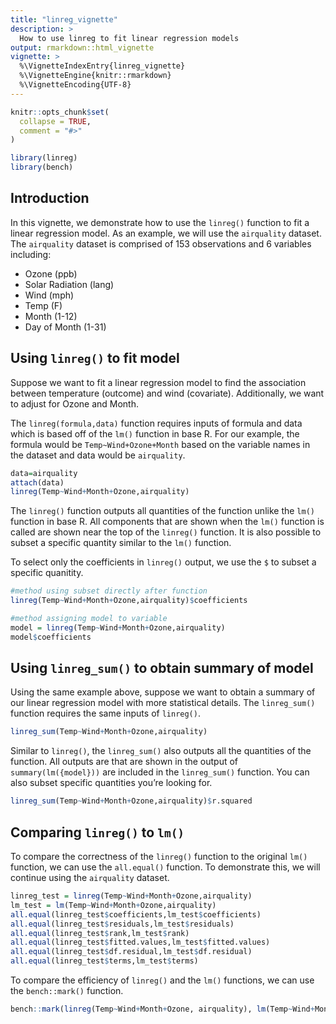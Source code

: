 ```yaml
---
title: "linreg_vignette"
description: >
  How to use linreg to fit linear regression models
output: rmarkdown::html_vignette
vignette: >
  %\VignetteIndexEntry{linreg_vignette}
  %\VignetteEngine{knitr::rmarkdown}
  %\VignetteEncoding{UTF-8}
---
```


```r
knitr::opts_chunk$set(
  collapse = TRUE,
  comment = "#>"
)
```

```r
library(linreg)
library(bench)
```

## Introduction

In this vignette, we demonstrate how to use the `linreg()` function to fit a linear regression model. As an example, we will use the `airquality` dataset. The `airquality` dataset is comprised of 153 observations and 6 variables including:

-   Ozone (ppb)
-   Solar Radiation (lang)
-   Wind (mph)
-   Temp (F)
-   Month (1-12)
-   Day of Month (1-31)

## Using `linreg()` to fit model

Suppose we want to fit a linear regression model to find the association between temperature (outcome) and wind (covariate). Additionally, we want to adjust for Ozone and Month.

The `linreg(formula,data)` function requires inputs of formula and data which is based off of the `lm()` function in base R. For our example, the formula would be `Temp~Wind+Ozone+Month` based on the variable names in the dataset and data would be `airquality`.

```r
data=airquality
attach(data)
linreg(Temp~Wind+Month+Ozone,airquality)
```

The `linreg()` function outputs all quantities of the function unlike the `lm()` function in base R. All components that are shown when the `lm()` function is called are shown near the top of the `linreg()` function. It is also possible to subset a specific quantity similar to the `lm()` function.

To select only the coefficients in `linreg()` output, we use the `$` to subset a specific quanitity.

```r
#method using subset directly after function
linreg(Temp~Wind+Month+Ozone,airquality)$coefficients

#method assigning model to variable
model = linreg(Temp~Wind+Month+Ozone,airquality)
model$coefficients

```

## Using `linreg_sum()` to obtain summary of model

Using the same example above, suppose we want to obtain a summary of our linear regression model with more statistical details. The `linreg_sum()` function requires the same inputs of `linreg()`.

```r
linreg_sum(Temp~Wind+Month+Ozone,airquality)
```

Similar to `linreg()`, the `linreg_sum()` also outputs all the quantities of the function. All outputs are that are shown in the output of `summary(lm({model}))` are included in the `linreg_sum()` function. You can also subset specific quantities you're looking for.

```r
linreg_sum(Temp~Wind+Month+Ozone,airquality)$r.squared
```


## Comparing `linreg()` to `lm()`

To compare the correctness of the `linreg()` function to the original `lm()` function, we can use the `all.equal()` function. To demonstrate this, we will continue using the `airquality` dataset.

```r
linreg_test = linreg(Temp~Wind+Month+Ozone,airquality)
lm_test = lm(Temp~Wind+Month+Ozone,airquality)
all.equal(linreg_test$coefficients,lm_test$coefficients)
all.equal(linreg_test$residuals,lm_test$residuals)
all.equal(linreg_test$rank,lm_test$rank)
all.equal(linreg_test$fitted.values,lm_test$fitted.values)
all.equal(linreg_test$df.residual,lm_test$df.residual)
all.equal(linreg_test$terms,lm_test$terms)
```

To compare the efficiency of `linreg()` and the `lm()` functions, we can use the `bench::mark()` function.

```r
bench::mark(linreg(Temp~Wind+Month+Ozone, airquality), lm(Temp~Wind+Month+Ozone,airquality), check = FALSE)
```













